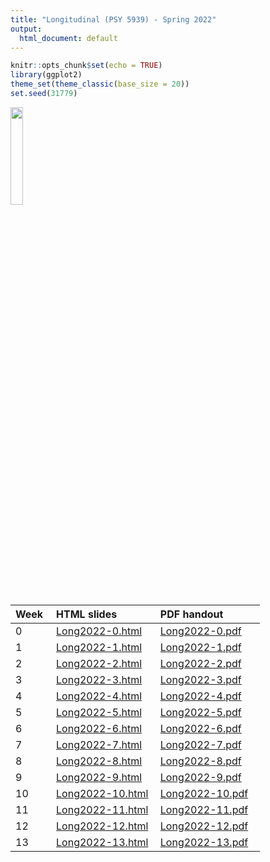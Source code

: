 ```yaml
---
title: "Longitudinal (PSY 5939) - Spring 2022"
output:
  html_document: default
---
```


```r
knitr::opts_chunk$set(echo = TRUE)
library(ggplot2)
theme_set(theme_classic(base_size = 20))
set.seed(31779)
```

![](long2022.png){width=20%}

Week | HTML slides | PDF handout |
:----|:------------|:------------|
0    | [Long2022-0.html](Long2022-0.html) | [Long2022-0.pdf](Long2022-0.pdf)
1    | [Long2022-1.html](Long2022-1.html) | [Long2022-1.pdf](Long2022-1.pdf)
2    | [Long2022-2.html](Long2022-2.html) | [Long2022-2.pdf](Long2022-2.pdf)
3    | [Long2022-3.html](Long2022-3.html) | [Long2022-3.pdf](Long2022-3.pdf)
4    | [Long2022-4.html](Long2022-4.html) | [Long2022-4.pdf](Long2022-4.pdf)
5    | [Long2022-5.html](Long2022-5.html) | [Long2022-5.pdf](Long2022-5.pdf)
6    | [Long2022-6.html](Long2022-6.html) | [Long2022-6.pdf](Long2022-6.pdf)
7    | [Long2022-7.html](Long2022-7.html) | [Long2022-7.pdf](Long2022-7.pdf)
8    | [Long2022-8.html](Long2022-8.html) | [Long2022-8.pdf](Long2022-8.pdf)
9    | [Long2022-9.html](Long2022-9.html) | [Long2022-9.pdf](Long2022-9.pdf)
10   | [Long2022-10.html](Long2022-10.html) | [Long2022-10.pdf](Long2022-10.pdf)
11   | [Long2022-11.html](Long2022-11.html) | [Long2022-11.pdf](Long2022-11.pdf)
12   | [Long2022-12.html](Long2022-12.html) | [Long2022-12.pdf](Long2022-12.pdf)
13   | [Long2022-13.html](Long2022-13.html) | [Long2022-13.pdf](Long2022-13.pdf)


